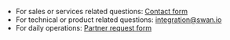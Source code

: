 * For sales or services related questions: [Contact form](https://www.swan.io/talk-to-expert)
* For technical or product related questions: integration@swan.io
* For daily operations: [Partner request form](https://partner-support.swan.io/hc/en-gb/requests/new)
